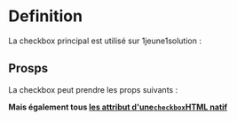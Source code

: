 
<Meta of={CheckboxStories} />

# Definition

La checkbox principal est utilisé sur 1jeune1solution :
<Primary/>

## Prosps

La checkbox peut prendre les props suivants :

<Controls />

**Mais également tous [les attribut d'une`checkbox`HTML natif](https://developer.mozilla.org/en-US/docs/Web/HTML/Element/input/checkbox)**

